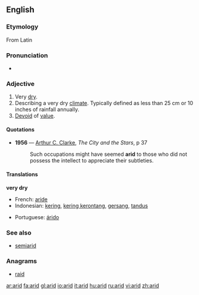 ==English==

===Etymology===
From Latin

===Pronunciation===
{{AHD|/'ar-&d/}}
*{{audio|en-us-arid.ogg|Audio (US)}}

===Adjective===
{{en-adj-more-most}}
{{wikipedia}}

# Very [[dry]].
# Describing a very dry [[climate]].  Typically defined as less than 25 cm or 10 inches of rainfall annually.
# [[devoid|Devoid]] of [[value]].

====Quotations====
*'''1956''' — [[w:Arthur C. Clarke|Arthur C. Clarke]], ''The City and the Stars'', p 37
*:Such occupations might have seemed '''arid''' to those who did not possess the intellect to appreciate their subtleties.

====Translations====
'''very dry'''
{{top}}
*French: [[aride]]
*Indonesian: [[kering]], [[kering kerontang]], [[gersang]], [[tandus]]
{{mid}}
*Portuguese: [[árido]]
{{bottom}}

===See also===
*[[semiarid]]

===Anagrams===
*[[raid]]

[[ar:arid]]
[[fa:arid]]
[[gl:arid]]
[[io:arid]]
[[it:arid]]
[[hu:arid]]
[[ru:arid]]
[[vi:arid]]
[[zh:arid]]